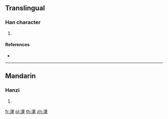 {{character info/new}}
==Translingual==

===Han character===
{{Han char|rn=85|rad=水|as=08|sn=11|four=36194|canj=EWD}}

# {{defn|Han|sort=水08}}

====References====
* {{Han ref|kx=0629.110|dkj=17623|hdz=31648.080|uh=6DC9|ud=28105|bh=D5FE|bd=54782}}

----

==Mandarin==

===Hanzi===
{{cmn-hanzi|pin=[[guǒ]] ([[guo3]])|wg=kuo<sup>3</sup>}}

# {{defn|lang=cmn|sort=水08}}

[[fr:淉]]
[[pl:淉]]
[[th:淉]]
[[zh:淉]]